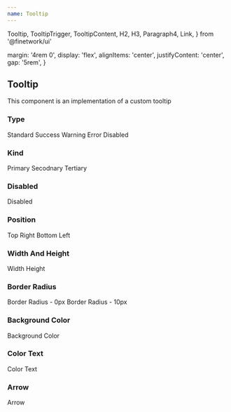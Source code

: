 ```yaml
---
name: Tooltip
---
```


  Tooltip,
  TooltipTrigger,
  TooltipContent,
  H2,
  H3,
  Paragraph4,
  Link,
} from '@finetwork/ui'

  margin: '4rem 0',
  display: 'flex',
  alignItems: 'center',
  justifyContent: 'center',
  gap: '5rem',
}

<div />
<div>
  <H2 font="secondary">Tooltip</H2>
</div>

<Paragraph4>This component is an implementation of a custom tooltip</Paragraph4>

<div>
  <H3 font="secondary">Type</H3>
</div>

<Playground>
  <div style={styles}>
    <Tooltip type="standard" content="Standard style">
      Standard
    </Tooltip>
    <Tooltip type="success" content="Success style">
      Success
    </Tooltip>
    <Tooltip type="warning" content="Warning style">
      Warning
    </Tooltip>
    <Tooltip type="error" content="Error style">
      Error
    </Tooltip>
    <Tooltip type="disabled" content="Disabled style">
      Disabled
    </Tooltip>
  </div>
</Playground>

<div>
  <H3 font="secondary">Kind</H3>
</div>

<Playground>
  <div style={styles}>
    <Tooltip kind="primary" content="Primary style">
      Primary
    </Tooltip>
    <Tooltip kind="secondary" content="Secondary style">
      Secodnary
    </Tooltip>
    <Tooltip kind="tertiary" content="Tertiary style">
      Tertiary
    </Tooltip>
  </div>
</Playground>

<div>
  <H3 font="secondary">Disabled</H3>
</div>

<Playground>
  <div style={styles}>
    <Tooltip disabled={true} content="disabled style">
      Disabled
    </Tooltip>
  </div>
</Playground>

<div>
  <H3 font="secondary">Position</H3>
</div>

<Playground>
  <div style={styles}>
    <Tooltip position="top" content="To the top">
      Top
    </Tooltip>
    <Tooltip position="right" content="To the right">
      Right
    </Tooltip>
    <Tooltip position="bottom" content="To the bottom">
      Bottom
    </Tooltip>
    <Tooltip position="left" content="To the left">
      Left
    </Tooltip>
  </div>
</Playground>

<div>
  <H3 font="secondary">Width And Height</H3>
</div>

<Playground>
  <div style={styles}>
    <Tooltip width="200px" content="custom width">
      Width
    </Tooltip>
    <Tooltip height="80px" content="custom height">
      Height
    </Tooltip>
  </div>
</Playground>

<div>
  <H3 font="secondary">Border Radius</H3>
</div>

<Playground>
  <div style={styles}>
    <Tooltip borderRadius="0px" content="custom border radius">
      Border Radius - 0px
    </Tooltip>
    <Tooltip borderRadius="10px" content="custom border radius">
      Border Radius - 10px
    </Tooltip>
  </div>
</Playground>

<div>
  <H3 font="secondary">Background Color</H3>
</div>

<Playground>
  <div style={styles}>
    <Tooltip backgroundColor="#EFD3D3" content="custom background color">
      Background Color
    </Tooltip>
  </div>
</Playground>

<div>
  <H3 font="secondary">Color Text</H3>
</div>

<Playground>
  <div style={styles}>
    <Tooltip colorText="coral" content="custom color text">
      Color Text
    </Tooltip>
  </div>
</Playground>

<div>
  <H3 font="secondary">Arrow</H3>
</div>

<Playground>
  <div style={styles}>
    <Tooltip arrow content="With arrow style">
      Arrow
    </Tooltip>
  </div>
</Playground>
